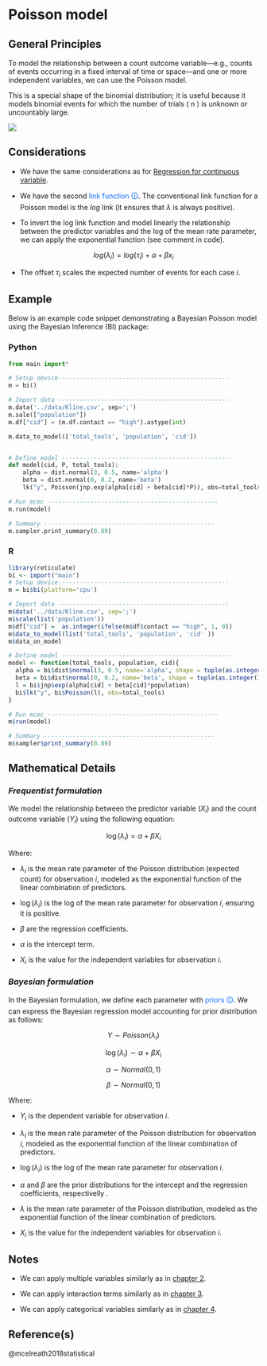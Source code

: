 # Poisson model
## General Principles
To model the relationship between a count outcome variable—e.g., counts of events occurring in a fixed interval of time or space—and one or more independent variables, we can use the Poisson model.

This is a special shape of the binomial distribution; it is useful because it models binomial events for which the number of trials \( n \) is unknown or uncountably large.

![](https://www.researchgate.net/publication/349989811/figure/fig1/AS:1024685147947009@1621315385285/Comparison-of-linear-model-and-Poisson-model-Note-The-red-line-shows-how-expected-y.png)

## Considerations
::: callout-caution 
- We have the same considerations as for [Regression for continuous variable](1.&#32;Linear&#32;Regression&#32;for&#32;continuous&#32;variable.qmd).

- We have the second [<span style="color:#0D6EFD">link function 🛈</span>]{#linkF}. The conventional link function for a Poisson model is the _log_ link (it ensures that _λ_ is always positive).



- To invert the log link function and model linearly the relationship between the predictor variables and the log of the mean rate parameter, we can apply the exponential function (see comment in code).

<!--
- The parameter $λ$ is the expected value, but it’s also commonly thought of as a rate. $λ$ is equal to an expected number of events, $µ$, per unit time or distance, $\tau$. This implies that $λ = µ/τ$, which lets us redefine the link
-->

$$
log(\lambda_i) = log(\tau_i) + \alpha + \beta x_i
$$

- The offset $τ_i$ scales the expected number of events for each case $i$.

:::

## Example
Below is an example code snippet demonstrating a Bayesian Poisson model using the Bayesian Inference (BI) package:

::: {.panel-tabset group="language"}
### Python
```python
from main import*

# Setup device------------------------------------------------
m = bi()

# Import data ------------------------------------------------
m.data('../data/Kline.csv', sep=';') 
m.sale(["population"]) 
m.df["cid"] = (m.df.contact == "high").astype(int)

m.data_to_model(['total_tools', 'population', 'cid'])


# Define model ------------------------------------------------
def model(cid, P, total_tools):
    alpha = dist.normal(3, 0.5, name='alpha')
    beta = dist.normal(0, 0.2, name='beta')
    lk("y", Poisson(jnp.exp(alpha[cid] + beta[cid]*P)), obs=total_tools)  # Exponential ensures non-negative values and inverts the log link function

# Run mcmc ------------------------------------------------
m.run(model) 

# Summary ------------------------------------------------
m.sampler.print_summary(0.89)
```

### R
```R
library(reticulate)
bi <- import("main")
# Setup device------------------------------------------------
m = bi$bi(platform='cpu')

# Import data ------------------------------------------------
m$data('../data/Kline.csv', sep=';') 
m$scale(list('population'))
m$df["cid"] =  as.integer(ifelse(m$df$contact == "high", 1, 0))
m$data_to_model(list('total_tools', 'population', 'cid' ))
m$data_on_model

# Define model ------------------------------------------------
model <- function(total_tools, population, cid){
  alpha = bi$dist$normal(3, 0.5, name='alpha', shape = tuple(as.integer(1)))
  beta = bi$dist$normal(0, 0.2, name='beta', shape = tuple(as.integer(1)))
  l = bi$jnp$exp(alpha[cid] + beta[cid]*population)
  bi$lk("y", bi$Poisson(l), obs=total_tools)
}

# Run mcmc ------------------------------------------------
m$run(model) 

# Summary ------------------------------------------------
m$sampler$print_summary(0.89)
```
:::

## Mathematical Details
### *Frequentist formulation*
We model the relationship between the predictor variable ($X_i$) and the count outcome variable ($Y_i$) using the following equation:

$$
\log(\lambda_i) = \alpha + \beta  X_i 
$$

Where:

- $\lambda_i$ is the mean rate parameter of the Poisson distribution (expected count) for observation *i*, modeled as the exponential function of the linear combination of predictors.
  
- $\log(\lambda_i)$ is the log of the mean rate parameter for observation *i*, ensuring it is positive.
  
- $\beta$ are the regression coefficients.
  
- $\alpha$ is the intercept term.
  
- $X_i$ is the value for the independent variables for observation *i*.


### *Bayesian formulation*
In the Bayesian formulation, we define each parameter with [<span style="color:#0D6EFD">priors 🛈</span>]{#prior}. We can express the Bayesian regression model accounting for prior distribution as follows:

$$
Y \sim Poisson(\lambda_i)
$$

$$
\log(\lambda_i) \sim \alpha + \beta X_i
$$

$$
\alpha \sim Normal(0, 1)
$$

$$
\beta \sim Normal(0, 1)
$$

Where:

- $Y_i$ is the dependent variable for observation *i*. 
  
- $\lambda_i$ is the mean rate parameter of the Poisson distribution for observation *i*, modeled as the exponential function of the linear combination of predictors.
  
- $\log(\lambda_i)$ is the log of the mean rate parameter for observation *i*.
  
- $\alpha$ and $\beta$ are the prior distributions for the intercept and the regression coefficients, respectivelly .
  
- $\lambda$ is the mean rate parameter of the Poisson distribution, modeled as the exponential function of the linear combination of predictors.
  
- $X_i$ is the value for the independent variables for observation *i*.

## Notes
::: callout-note

- We can apply multiple variables similarly as in [chapter 2](2.&#32;Multiple&#32;Regression&#32;for&#32;Continuous&#32;Variables.qmd).

- We can apply interaction terms similarly as in [chapter 3](3.&#32;Interaction&#32;between&#32;continuous&#32;variables.qmd).

- We can apply categorical variables similarly as in [chapter 4](4.&#32;Categorical&#32;variable.md).
:::

## Reference(s)
@mcelreath2018statistical

